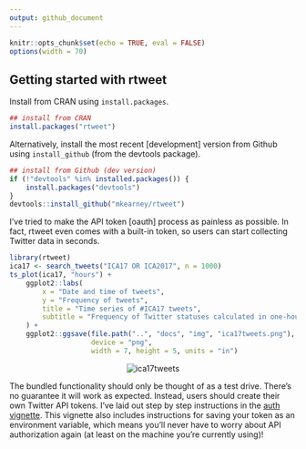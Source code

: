 ```yaml
---
output: github_document
---
```


```r
knitr::opts_chunk$set(echo = TRUE, eval = FALSE)
options(width = 70)
```


## Getting started with rtweet

Install from CRAN using `install.packages`.

```r
## install from CRAN
install.packages("rtweet")
```

Alternatively, install the most recent [development] version from
Github using `install_github` (from the devtools package).

```r
## install from Github (dev version)
if (!"devtools" %in% installed.packages()) {
    install.packages("devtools")
}
devtools::install_github("mkearney/rtweet")
```

I've tried to make the API token [oauth] process as painless as
possible. In fact, rtweet even comes with a built-in token, so
users can start collecting Twitter data in seconds.

```r
library(rtweet)
ica17 <- search_tweets("ICA17 OR ICA2017", n = 1000)
ts_plot(ica17, "hours") +
    ggplot2::labs(
        x = "Date and time of tweets",
        y = "Frequency of tweets",
        title = "Time series of #ICA17 tweets",
        subtitle = "Frequency of Twitter statuses calculated in one-hour intervals."
    ) +
    ggplot2::ggsave(file.path("..", "docs", "img", "ica17tweets.png"),
                    device = "png",
                    width = 7, height = 5, units = "in")

```


<p align="center">
<img src="img/ica17tweets.png" alt="ica17tweets">
</p>


The bundled functionality should only be thought of as a test
drive. There's no guarantee it will work as expected. Instead, users
should create their own Twitter API tokens. I've laid out step by step
instructions in the
[auth vignette](https://mkearney.github.io/rtweet/articles/auth.html).
This vignette also includes instructions for saving your token as an
environment variable, which means you'll never have to worry about API
authorization again (at least on the machine you're currently using)!


